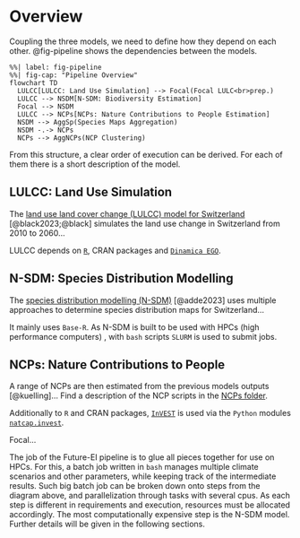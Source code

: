 # Overview

Coupling the three models, we need to define how they depend on each other.
@fig-pipeline shows the dependencies between the models.

```mermaid
%%| label: fig-pipeline
%%| fig-cap: "Pipeline Overview"
flowchart TD
  LULCC[LULCC: Land Use Simulation] --> Focal(Focal LULC<br>prep.)
  LULCC --> NSDM[N-SDM: Biodiversity Estimation]
  Focal --> NSDM
  LULCC --> NCPs[NCPs: Nature Contributions to People Estimation]
  NSDM --> AggSp(Species Maps Aggregation)
  NSDM -.-> NCPs
  NCPs --> AggNCPs(NCP Clustering)
```

[//]: # (TODO: Update the figure)

From this structure, a clear order of execution can be derived.
For each of them there is a short description of the model.

## LULCC: Land Use Simulation
The [land use land cover change (LULCC) model for Switzerland](https://github.com/blenback/LULCC-CH)
[@black2023;@black] simulates the land use change in Switzerland from 2010 to 2060...

LULCC depends on [`R`](https://www.r-project.org/), CRAN packages and
[`Dinamica EGO`](https://dinamicaego.com).

## N-SDM: Species Distribution Modelling
The [species distribution modelling (N-SDM)](https://github.com/N-SDM/N-SDM) [@adde2023]
uses multiple approaches to determine species distribution maps for Switzerland...

It mainly uses `Base-R`. As N-SDM is built to be used with HPCs (high performance
computers) , with `bash` scripts `SLURM` is used to submit jobs.

## NCPs: Nature Contributions to People
A range of NCPs are then estimated from the previous models outputs [@kuelling]...
Find a description of the NCP scripts in the [NCPs folder](https://github.com/cbueth/Future-EI/tree/main/src/steps/40_NCPs).

Additionally to `R` and CRAN packages,
[`InVEST`](https://naturalcapitalproject.stanford.edu/software/invest) is used via
the `Python` modules [`natcap.invest`](https://pypi.org/project/natcap.invest/).

Focal...

The job of the Future-EI pipeline is to glue all pieces together for use on HPCs.
For this, a batch job written in `bash` manages multiple climate scenarios
and other parameters, while keeping track of the intermediate results.
Such big batch job can be broken down onto steps from the diagram above, and
parallelization through tasks with several cpus.
As each step is different in requirements and execution, resources must be
allocated accordingly.
The most computationally expensive step is the N-SDM model.
Further details will be given in the following sections.